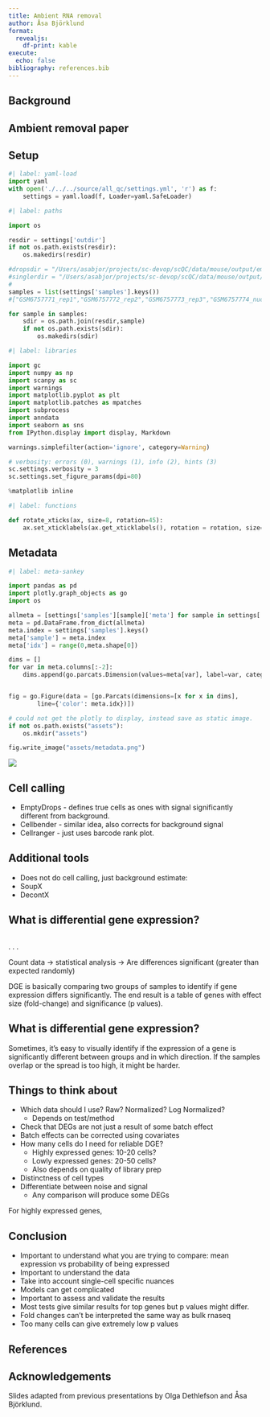 ```yaml
---
title: Ambient RNA removal
author: Åsa Björklund
format:
  revealjs:
    df-print: kable
execute:
  echo: false
bibliography: references.bib
---
```


## Background


## Ambient removal paper




## Setup {visibility="hidden"}


```python
#| label: yaml-load
import yaml
with open('./../../source/all_qc/settings.yml', 'r') as f:
    settings = yaml.load(f, Loader=yaml.SafeLoader)
```


```python
#| label: paths

import os

resdir = settings['outdir']
if not os.path.exists(resdir):
    os.makedirs(resdir)

#dropsdir = "/Users/asabjor/projects/sc-devop/scQC/data/mouse/output/emptydrops/"
#singlerdir = "/Users/asabjor/projects/sc-devop/scQC/data/mouse/output/singler/"
#
samples = list(settings['samples'].keys())
#["GSM6757771_rep1","GSM6757772_rep2","GSM6757773_rep3","GSM6757774_nuc2","GSM6757775_nuc3"]

for sample in samples:
    sdir = os.path.join(resdir,sample)
    if not os.path.exists(sdir):
        os.makedirs(sdir)

```

```python
#| label: libraries

import gc
import numpy as np
import scanpy as sc
import warnings
import matplotlib.pyplot as plt
import matplotlib.patches as mpatches
import subprocess
import anndata
import seaborn as sns
from IPython.display import display, Markdown

warnings.simplefilter(action='ignore', category=Warning)

# verbosity: errors (0), warnings (1), info (2), hints (3)
sc.settings.verbosity = 3
sc.settings.set_figure_params(dpi=80)

%matplotlib inline
```

```python
#| label: functions

def rotate_xticks(ax, size=8, rotation=45):
    ax.set_xticklabels(ax.get_xticklabels(), rotation = rotation, size=size, ha='right')
```


## Metadata

```python
#| label: meta-sankey

import pandas as pd
import plotly.graph_objects as go
import os

allmeta = [settings['samples'][sample]['meta'] for sample in settings['samples'].keys()]
meta = pd.DataFrame.from_dict(allmeta)
meta.index = settings['samples'].keys()
meta['sample'] = meta.index
meta['idx'] = range(0,meta.shape[0])

dims = []
for var in meta.columns[:-2]:
    dims.append(go.parcats.Dimension(values=meta[var], label=var, categoryorder='category ascending'))


fig = go.Figure(data = [go.Parcats(dimensions=[x for x in dims],
        line={'color': meta.idx})])

# could not get the plotly to display, instead save as static image.
if not os.path.exists("assets"):
    os.mkdir("assets")

fig.write_image("assets/metadata.png")
```
![](assets/metadata.png)


## Cell calling

- EmptyDrops - defines true cells as ones with signal significantly different from background.
- Cellbender - similar idea, also corrects for background signal 
- Cellranger - just uses barcode rank plot.

## Additional tools

- Does not do cell calling, just background estimate:
- SoupX
- DecontX 

## What is differential gene expression?

::: {.columns}
::: {.column width="40%"}


:::
::: {.column width="60%"}


:::
:::

. . . 

Count data -> statistical analysis -> Are differences significant (greater than expected randomly)

:::{.notes}
DGE is basically comparing two groups of samples to identify if gene expression differs significantly. The end result is a table of genes with effect size (fold-change) and significance (p values).
:::

## What is differential gene expression?


:::{.notes}
Sometimes, it's easy to visually identify if the expression of a gene is significantly different between groups and in which direction. If the samples overlap or the spread is too high, it might be harder.
:::



## Things to think about

- Which data should I use? Raw? Normalized? Log Normalized?
  - Depends on test/method
- Check that DEGs are not just a result of some batch effect
- Batch effects can be corrected using covariates
- How many cells do I need for reliable DGE?
  - Highly expressed genes: 10-20 cells?
  - Lowly expressed genes: 20-50 cells?
  - Also depends on quality of library prep
- Distinctness of cell types
- Differentiate between noise and signal
  - Any comparison will produce some DEGs

:::{.notes}
For highly expressed genes, 
:::

## Conclusion

- Important to understand what you are trying to compare: mean expression vs probability of being expressed
- Important to understand the data
- Take into account single-cell specific nuances
- Models can get complicated
- Important to assess and validate the results
- Most tests give similar results for top genes but p values might differ.
- Fold changes can't be interpreted the same way as bulk rnaseq
- Too many cells can give extremely low p values

## References

::: {#refs}
:::

## Acknowledgements

Slides adapted from previous presentations by Olga Dethlefson and Åsa Björklund.
